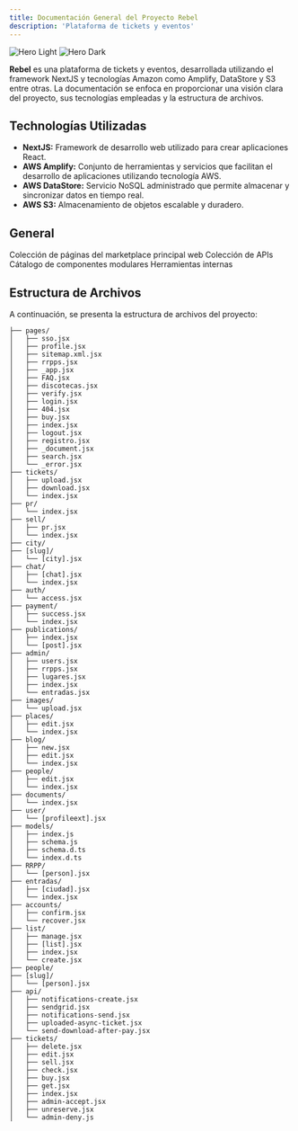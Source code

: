 ```yaml
---
title: Documentación General del Proyecto Rebel
description: 'Plataforma de tickets y eventos'
---
```


<img
  className="block dark:hidden rounded-2xl"
  src="https://i.imgur.com/hPbmWdg.png"
  alt="Hero Light"
/>
<img
  className="hidden dark:block rounded-2xl"
  src="https://i.imgur.com/hPbmWdg.png"
  alt="Hero Dark"
/>

**Rebel** es una plataforma de tickets y eventos, desarrollada utilizando el framework NextJS y tecnologías Amazon como Amplify, DataStore y S3 entre otras. La documentación se enfoca en proporcionar una visión clara del proyecto, sus tecnologías empleadas y la estructura de archivos.

## Technologías Utilizadas

- **NextJS:** Framework de desarrollo web utilizado para crear aplicaciones React.
- **AWS Amplify:** Conjunto de herramientas y servicios que facilitan el desarrollo de aplicaciones utilizando tecnología AWS.
- **AWS DataStore:** Servicio NoSQL administrado que permite almacenar y sincronizar datos en tiempo real.
- **AWS S3:** Almacenamiento de objetos escalable y duradero.

## General

<CardGroup cols={2}>
  <Card
    title="Páginas"
    icon="palette"
    href="https://mintlify.com/docs/settings/global"
  >
    Colección de páginas del marketplace principal web
  </Card>
  <Card
    title="APIs"
    icon="code"
    href="https://mintlify.com/docs/api-playground/openapi"
  >
    Colección de APIs
  </Card>
  <Card
    title="Componentes"
    icon="screwdriver-wrench"
    href="https://mintlify.com/docs/components/accordion"
  >
    Cátalogo de componentes modulares
  </Card>
  <Card
    title="Tools Internos"
    icon="stars"
    href="https://mintlify.com/showcase"
  >
    Herramientas internas
  </Card>
</CardGroup>

## Estructura de Archivos

A continuación, se presenta la estructura de archivos del proyecto:

```
├── pages/
│   ├── sso.jsx
│   ├── profile.jsx
│   ├── sitemap.xml.jsx
│   ├── rrpps.jsx
│   ├── _app.jsx
│   ├── FAQ.jsx
│   ├── discotecas.jsx
│   ├── verify.jsx
│   ├── login.jsx
│   ├── 404.jsx
│   ├── buy.jsx
│   ├── index.jsx
│   ├── logout.jsx
│   ├── registro.jsx
│   ├── _document.jsx
│   ├── search.jsx
│   └── _error.jsx
├── tickets/
│   ├── upload.jsx
│   ├── download.jsx
│   └── index.jsx
├── pr/
│   └── index.jsx
├── sell/
│   ├── pr.jsx
│   └── index.jsx
├── city/
├── [slug]/
│   └── [city].jsx
├── chat/
│   ├── [chat].jsx
│   └── index.jsx
├── auth/
│   └── access.jsx
├── payment/
│   ├── success.jsx
│   └── index.jsx
├── publications/
│   ├── index.jsx
│   └── [post].jsx
├── admin/
│   ├── users.jsx
│   ├── rrpps.jsx
│   ├── lugares.jsx
│   ├── index.jsx
│   └── entradas.jsx
├── images/
│   └── upload.jsx
├── places/
│   ├── edit.jsx
│   └── index.jsx
├── blog/
│   ├── new.jsx
│   ├── edit.jsx
│   └── index.jsx
├── people/
│   ├── edit.jsx
│   └── index.jsx
├── documents/
│   └── index.jsx
├── user/
│   └── [profileext].jsx
├── models/
│   ├── index.js
│   ├── schema.js
│   ├── schema.d.ts
│   └── index.d.ts
├── RRPP/
│   └── [person].jsx
├── entradas/
│   ├── [ciudad].jsx
│   └── index.jsx
├── accounts/
│   ├── confirm.jsx
│   └── recover.jsx
├── list/
│   ├── manage.jsx
│   ├── [list].jsx
│   ├── index.jsx
│   └── create.jsx
├── people/
├── [slug]/
│   └── [person].jsx
├── api/
│   ├── notifications-create.jsx
│   ├── sendgrid.jsx
│   ├── notifications-send.jsx
│   ├── uploaded-async-ticket.jsx
│   └── send-download-after-pay.jsx
├── tickets/
│   ├── delete.jsx
│   ├── edit.jsx
│   ├── sell.jsx
│   ├── check.jsx
│   ├── buy.jsx
│   ├── get.jsx
│   ├── index.jsx
│   ├── admin-accept.jsx
│   ├── unreserve.jsx
│   └── admin-deny.js
```
